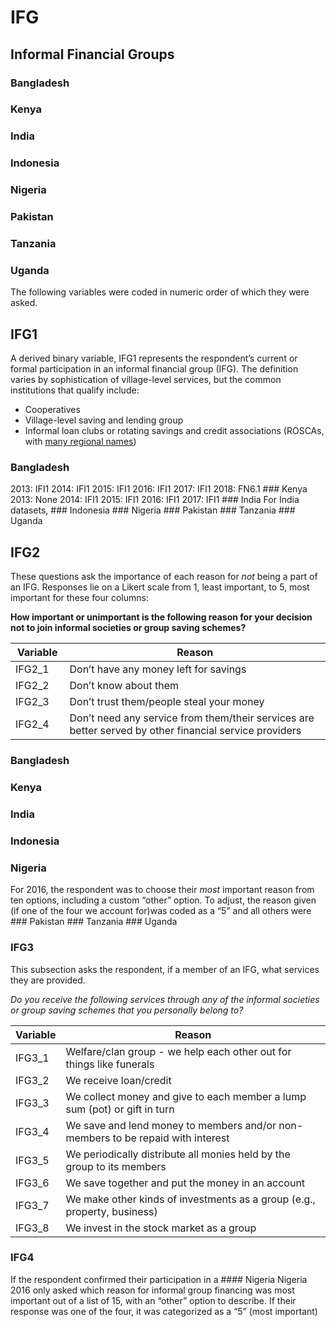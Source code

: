 # IFG

Informal Financial Groups
----
### Bangladesh
### Kenya
### India
### Indonesia
### Nigeria
### Pakistan
### Tanzania
### Uganda
The following variables were coded in numeric order of which they were asked.

## IFG1

A derived binary variable, IFG1 represents the respondent's current or formal participation in an informal financial group (IFG). The definition varies by sophistication of village-level services, but the common institutions that qualify include:

* Cooperatives
* Village-level saving and lending group
* Informal loan clubs or rotating savings and credit associations (ROSCAs, with [many regional names](http://www.gdrc.org/icm/rosca/rosca-names.html))

### Bangladesh
2013: IFI1
2014: IFI1
2015: IFI1
2016: IFI1
2017: IFI1
2018: FN6.1
### Kenya
2013: None
2014: IFI1
2015: IFI1
2016: IFI1
2017: IFI1
### India
For India datasets, 
### Indonesia
### Nigeria
### Pakistan
### Tanzania
### Uganda

## IFG2
These questions ask the importance of each reason for _not_ being a part of an IFG. 
Responses lie on a Likert scale from 1, least important, to 5, most important for these four columns:

**How important or unimportant is the following reason for your decision not to join informal societies or group saving schemes?**

Variable | Reason
-------- | ---------------------------------------
IFG2_1   | Don't have any money left for savings
IFG2_2   | Don't know about them
IFG2_3   | Don't trust them/people steal your money
IFG2_4   | Don't need any service from them/their services are better served by other financial service providers

### Bangladesh
### Kenya
### India
### Indonesia
### Nigeria
  For 2016, the respondent was to choose their _most_ important reason from ten options, including a custom "other" option. To adjust, the reason given (if one of the four we account for)was coded as a "5" and all others were 
### Pakistan
### Tanzania
### Uganda

### IFG3
This subsection asks the respondent, if a member of an IFG, what services they are provided.

*Do you receive the following services through any of the informal societies or group saving schemes that you personally belong to?*

Variable | Reason
-------- | -------------------------------------------------------------       
IFG3_1   | Welfare/clan group - we help each other out for things like funerals
IFG3_2   | We receive loan/credit
IFG3_3   | We collect money and give to each member a lump sum (pot) or gift in turn
IFG3_4   | We save and lend money to members and/or non-members to be repaid with interest
IFG3_5   | We periodically distribute all monies held by the group to its members
IFG3_6   | We save together and put the money in an account
IFG3_7   | We make other kinds of investments as a group (e.g., property, business)
IFG3_8   | We invest in the stock market as a group

### IFG4
If the respondent confirmed their participation in a 
#### Nigeria
Nigeria 2016 only asked which reason for informal group financing was most important
out of a list of 15, with an "other" option to describe.
If their response was one of the four, it was categorized as a "5" (most important)

